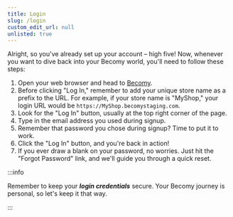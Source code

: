 ```yaml
---
title: Login
slug: /login
custom_edit_url: null
unlisted: true
---
```



Alright, so you've already set up your account – high five! Now, whenever you want to dive back into your Becomy world, you'll need to follow these steps:

1. Open your web browser and head to [Becomy](https://MyShop.becomystaging.com).
2. Before clicking "Log In," remember to add your unique store name as a prefix to the URL. For example, if your store name is "MyShop," your login URL would be ``https://MyShop.becomystaging.com``.
3. Look for the "Log In" button, usually at the top right corner of the page.
4. Type in the email address you used during signup.
5. Remember that password you chose during signup? Time to put it to work.
6. Click the "Log In" button, and you're back in action!
7.  If you ever draw a blank on your password, no worries. Just hit the "Forgot Password" link, and we'll guide you through a quick reset.

:::info

Remember to keep your ***login credentials*** secure. Your Becomy journey is personal, so let's keep it that way.

:::
